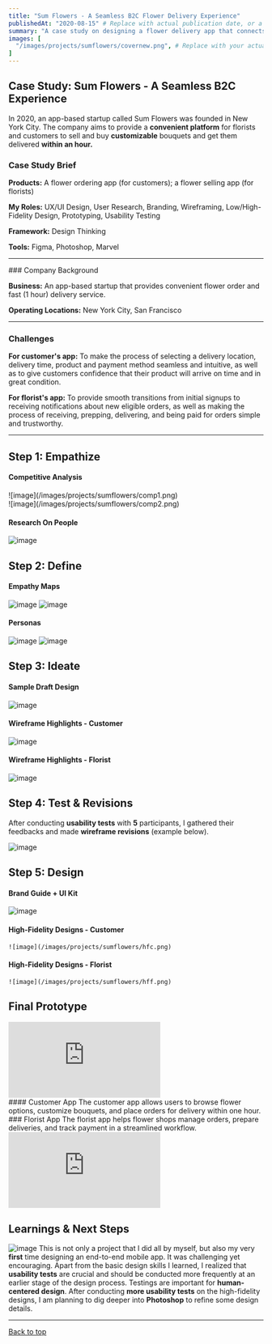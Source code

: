 ```yaml
---
title: "Sum Flowers - A Seamless B2C Flower Delivery Experience"
publishedAt: "2020-08-15" # Replace with actual publication date, or a reasonable estimate
summary: "A case study on designing a flower delivery app that connects florists with customers for customizable bouquets with 1-hour delivery."
images: [
  "/images/projects/sumflowers/covernew.png", # Replace with your actual image path
]
---
```


## Case Study: Sum Flowers - A Seamless B2C Experience

In 2020, an app-based startup called Sum Flowers was founded in New York City. The company aims to provide a **convenient platform** for florists and customers to sell and buy **customizable** bouquets and get them delivered **within an hour.**




### Case Study Brief

**Products:** A flower ordering app (for customers); a flower selling app (for florists)

**My Roles:** UX/UI Design, User Research, Branding, Wireframing, Low/High-Fidelity Design, Prototyping, Usability Testing

**Framework:** Design Thinking

**Tools:** Figma, Photoshop, Marvel

<hr/>
### Company Background

**Business:** An app-based startup that provides convenient flower order and fast (1 hour) delivery service.

**Operating Locations:** New York City, San Francisco
<hr/>

### Challenges

**For customer's app:** To make the process of selecting a delivery location, delivery time, product and payment method seamless and intuitive, as well as to give customers confidence that their product will arrive on time and in great condition.

**For florist's app:** To provide smooth transitions from initial signups to receiving notifications about new eligible orders, as well as making the process of receiving, prepping, delivering, and being paid for orders simple and trustworthy.
<hr/>


## Step 1: Empathize

#### Competitive Analysis

<div
style={{
    display: "flex", 
    flexDirection: "row",
    flexWrap: "wrap",
    alignItems: "start",
    gap: "2rem",  
  }}
>
  <div style={{
    flex: "1 1 100px",
    minWidth: "100px",
          display: "flex",
    flexDirection: "column",
    justifyContent: "center",
    alignItems: "center",
    textAlign: "center",
  }}>
  ![image](/images/projects/sumflowers/comp1.png)
  </div>
  <div style={{
    flex: "1 1 100px",
    minWidth: "100px",
      display: "flex",
    flexDirection: "column",
    justifyContent: "center",
    alignItems: "center",
    textAlign: "center",
  }}>
  ![image](/images/projects/sumflowers/comp2.png)
  </div>
</div>

#### Research On People

![image](/images/projects/sumflowers/rpeople.png)

## Step 2: Define

#### Empathy Maps

![image](/images/projects/sumflowers/emp1.png)
![image](/images/projects/sumflowers/emp2.png)

#### Personas

![image](/images/projects/sumflowers/per1.jpg)
![image](/images/projects/sumflowers/per2.jpg)

## Step 3: Ideate

#### Sample Draft Design

![image](/images/projects/sumflowers/ide.jpg)

#### Wireframe Highlights - Customer

![image](/images/projects/sumflowers/ch.png)

#### Wireframe Highlights - Florist

![image](/images/projects/sumflowers/fh.png)

## Step 4: Test & Revisions

After conducting **usability tests** with **5** participants, I gathered their feedbacks and made **wireframe revisions** (example below).

![image](/images/projects/sumflowers/tst.png)

## Step 5: Design

#### Brand Guide + UI Kit

![image](/images/projects/sumflowers/design.png)

#### High-Fidelity Designs - Customer


    ![image](/images/projects/sumflowers/hfc.png)

#### High-Fidelity Designs - Florist
    ![image](/images/projects/sumflowers/hff.png)

## Final Prototype



<div style={{ display: "flex",  flexDirection: "row", flexWrap: "wrap", alignItems: "center", gap: "2rem",  margin: "2rem 0",}}>
  <div style={{ flex: "1 1 300px", minWidth: "300px", }}>
<iframe src="https://marvelapp.com/prototype/6c37fg9?emb=1&amp;iosapp=false&amp;frameless=false" width={380} height={791} allowTransparency={true} frameborder="0"></iframe>
  </div>
  <div style={{ flex: "1 1 300px", minWidth: "300px", display: "flex", flexDirection: "column", justifyContent: "left", alignItems: "left", }}>
  #### Customer App
    The customer app allows users to browse flower options, customize bouquets, and place orders for delivery within one hour.
</div>
</div>


<div style={{ display: "flex",  flexDirection: "row", flexWrap: "wrap", alignItems: "center", gap: "2rem",  margin: "2rem 0",}}>
  <div style={{ flex: "1 1 300px", minWidth: "300px", display: "flex", flexDirection: "column", justifyContent: "left", alignItems: "left", }}>
  ### Florist App
    The florist app helps flower shops manage orders, prepare deliveries, and track payment in a streamlined workflow.
</div>
  <div style={{ flex: "1 1 300px", minWidth: "300px", }}>
<iframe src="https://marvelapp.com/prototype/277312f6?emb=1&amp;iosapp=false&amp;frameless=false" width={380} height={791} allowTransparency={true} frameborder="0"></iframe>
  </div>
  
</div>

## Learnings & Next Steps
![image](/images/projects/sumflowers/learn.jpeg)
This is not only a project that I did all by myself, but also my very **first** time designing an end-to-end mobile app. It was challenging yet encouraging. Apart from the basic design skills I learned, I realized that **usability tests** are crucial and should be conducted more frequently at an earlier stage of the design process. Testings are important for **human-centered design**. After conducting **more usability tests** on the high-fidelity designs, I am planning to dig deeper into **Photoshop** to refine some design details.

---

[Back to top](#)
